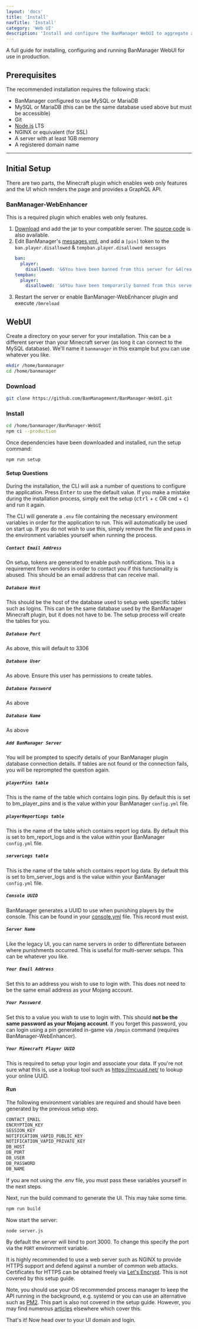 ```yaml
---
layout: 'docs'
title: 'Install'
navTitle: 'Install'
category: 'Web UI'
description: 'Install and configure the BanManager WebUI to aggregate and manage punishment data from your mobile or computer'
---
```

A full guide for installing, configuring and running BanManager WebUI for use in production.

## Prerequisites
The recommended installation requires the following stack:
- BanManager configured to use MySQL or MariaDB
- MySQL or MariaDB (this can be the same database used above but must be accessible)
- Git
- [Node.js](https://nodejs.org/) LTS
- NGINX or equivalent (for SSL)
- A server with at least 1GB memory
- A registered domain name

---

## Initial Setup
There are two parts, the Minecraft plugin which enables web only features and the UI which renders the page and provides a GraphQL API.

### BanManager-WebEnhancer
This is a required plugin which enables web only features.

1. [Download](https://ci.frostcast.net/job/BanManager-WebEnhancer/) and add the jar to your compatible server. The [source code](https://github.com/BanManagement/BanManager-WebEnhancer) is also available.
1. Edit BanManager's [messages.yml](/docs/banmanager/configuration/messages-yml), and add a `[pin]` token to the `ban.player.disallowed` & `tempban.player.disallowed messages`
    ```yml
    ban:
      player:
        disallowed: '&6You have been banned from this server for &4[reason] \nUse [pin] to appeal'
    tempban:
      player:
        disallowed: '&6You have been temporarily banned from this server for &4[reason] \n&6It expires in [expires] \nUse [pin] to appeal'
    ```
1. Restart the server or enable BanManager-WebEnhancer plugin and execute `/bmreload`

## WebUI
Create a directory on your server for your installation. This can be a different server than your Minecraft server (as long it can connect to the MySQL database). We'll name it `banmanager` in this example but you can use whatever you like.

```bash
mkdir /home/banmanager
cd /home/banmanager
```

### Download
```bash
git clone https://github.com/BanManagement/BanManager-WebUI.git
```

### Install
```bash
cd /home/banmanager/BanManager-WebUI
npm ci --production
```

Once dependencies have been downloaded and installed, run the setup command:
```bash
npm run setup
```

#### Setup Questions
During the installation, the CLI will ask a number of questions to configure the application. Press <kbd>Enter</kbd> to use the default value. If you make a mistake during the installation process, simply exit the setup (<kbd>ctrl</kbd> + <kbd>c</kbd> OR <kbd>cmd</kbd> + <kbd>c</kbd>) and run it again.

The CLI will generate a `.env` file containing the necessary environment variables in order for the application to run. This will automatically be used on start up. If you do not wish to use this, simply remove the file and pass in the environment variables yourself when running the process.

##### `Contact Email Address`
On setup, tokens are generated to enable push notifications. This is a requirement from vendors in order to contact you if this functionality is abused. This should be an email address that can receive mail.

##### `Database Host`
This should be the host of the database used to setup web specific tables such as logins. This can be the same database used by the BanManager Minecraft plugin, but it does not have to be. The setup process will create the tables for you.

##### `Database Port`
As above, this will default to 3306

##### `Database User`
As above. Ensure this user has permissions to create tables.

##### `Database Password`
As above

##### `Database Name`
As above

##### `Add BanManager Server`
You will be prompted to specify details of your BanManager plugin database connection details. If tables are not found or the connection fails, you will be reprompted the question again.

##### `playerPins table`

This is the name of the table which contains login pins. By default this is set to bm_player_pins and is the value within your BanManager `config.yml` file.

##### `playerReportLogs table`
This is the name of the table which contains report log data. By default this is set to bm_report_logs and is the value within your BanManager `config.yml` file.

##### `serverLogs table`
This is the name of the table which contains report log data. By default this is set to bm_server_logs and is the value within your BanManager `config.yml` file.

##### `Console UUID`
BanManager generates a UUID to use when punishing players by the console. This can be found in your [console.yml](/docs/banmanager/configuration/console-yml) file. This record must exist.

##### `Server Name`
Like the legacy UI, you can name servers in order to differentiate between where punishments occurred. This is useful for multi-server setups. This can be whatever you like.

##### `Your Email Address`
Set this to an address you wish to use to login with. This does not need to be the same email address as your Mojang account.

##### `Your Password`
Set this to a value you wish to use to login with. This should **not be the same password as your Mojang account**. If you forget this password, you can login using a pin generated in-game via `/bmpin` command (requires BanManager-WebEnhancer).

##### `Your Minecraft Player UUID`
This is required to setup your login and associate your data. If you're not sure what this is, use a lookup tool such as https://mcuuid.net/ to lookup your online UUID.

#### Run
The following environment variables are required and should have been generated by the previous setup step.

```bash
CONTACT_EMAIL
ENCRYPTION_KEY
SESSION_KEY
NOTIFICATION_VAPID_PUBLIC_KEY
NOTIFICATION_VAPID_PRIVATE_KEY
DB_HOST
DB_PORT
DB_USER
DB_PASSWORD
DB_NAME
```

If you are not using the .env file, you must pass these variables yourself in the next steps.

Next, run the build command to generate the UI. This may take some time.

```bash
npm run build
```

Now start the server:

```bash
node server.js
```

By default the server will bind to port 3000. To change this specify the port via the `PORT` environment variable.

It is highly recommended to use a web server such as NGINX to provide HTTPS support and defend against a number of common web attacks. Certificates for HTTPS can be obtained freely via [Let's Encrypt](https://letsencrypt.org/). This is not covered by this setup guide.

Note, you should use your OS recommended process manager to keep the API running in the background, e.g. systemd or you can use an alternative such as [PM2](https://github.com/Unitech/pm2). This part is also not covered in the setup guide. However, you may find numerous [articles](https://www.digitalocean.com/community/tutorials/how-to-set-up-a-node-js-application-for-production-on-ubuntu-16-04) elsewhere which cover this.

That's it! Now head over to your UI domain and login.
